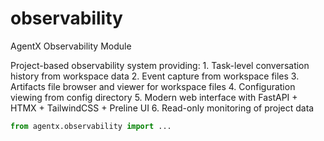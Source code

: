 # observability

AgentX Observability Module

Project-based observability system providing: 1. Task-level conversation history from workspace data 2. Event capture from workspace files 3. Artifacts file browser and viewer for workspace files 4. Configuration viewing from config directory 5. Modern web interface with FastAPI + HTMX + TailwindCSS + Preline UI 6. Read-only monitoring of project data

```python
from agentx.observability import ...
```
